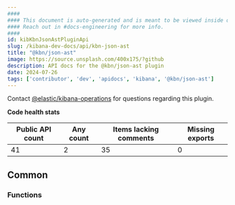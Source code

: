 ```yaml
---
####
#### This document is auto-generated and is meant to be viewed inside our experimental, new docs system.
#### Reach out in #docs-engineering for more info.
####
id: kibKbnJsonAstPluginApi
slug: /kibana-dev-docs/api/kbn-json-ast
title: "@kbn/json-ast"
image: https://source.unsplash.com/400x175/?github
description: API docs for the @kbn/json-ast plugin
date: 2024-07-26
tags: ['contributor', 'dev', 'apidocs', 'kibana', '@kbn/json-ast']
---
```




Contact [@elastic/kibana-operations](https://github.com/orgs/elastic/teams/kibana-operations) for questions regarding this plugin.

**Code health stats**

| Public API count  | Any count | Items lacking comments | Missing exports |
|-------------------|-----------|------------------------|-----------------|
| 41 | 2 | 35 | 0 |

## Common

### Functions
<DocDefinitionList data={kbnJsonAstObj.common.functions}/>

